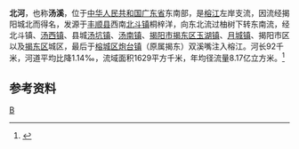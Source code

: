 {{Infobox river
| name               = 北河
| name_native        = 
| image              = 
| image_size         = 
| image_caption      = 
| river_system       = [[榕江_(广东)|榕江]]水系
| progression        = 
| source1_location   = [[广东省|广东省]][[丰顺县|丰顺县]][[北斗镇_(丰顺县)|北斗镇]]桐梓洋
| mouth_location     = 广东省[[揭阳市|揭阳市]][[榕城区|榕城区]][[炮台镇_(揭阳市)|炮台镇]]双溪嘴
| altitude_difference= 
| basin_size         = 1629 km<sup>2</sup>
| basin_countries    = {{PRC}}
| basin_cities       = 丰顺县
| basin_landmarks    = 
| basin_population   = 
<!---------------------- PHYSIOGNOMY -->
| length             = 92 km
| discharge1_location= 
| discharge1_min     = 
| discharge1_avg     = 25.9 m<sup>3</sup>/s
| discharge1_max     = 
<!---------------------- FEATURES -->
| tributaries_left   = 汶水溪、新西河、[[枫江|枫江]] 
| tributaries_right  = 龙车溪
| waterbodies        = 
| waterfalls         = 
| bridges            = 
| ports              = 
| custom_label       = 
| custom_data        = 
| extra              = 
}}
'''北河'''，也称'''汤溪'''，位于[[中华人民共和国|中华人民共和国]][[广东省|广东省]]东南部，是[[榕江_(广东)|榕江]]左岸支流，因流经揭阳城北而得名，发源于[[丰顺县|丰顺县]]西南[[北斗镇_(丰顺县)|北斗镇]]桐梓洋，向东北流过柚树下转东南流，经北斗镇、[[汤西镇|汤西镇]]、县城[[汤坑镇|汤坑镇]]、[[汤南镇|汤南镇]]、[[揭阳市|揭阳市]][[揭东区|揭东区]][[玉湖镇|玉湖镇]]、[[月城镇_(揭东区)|月城镇]]、揭阳市区以及[[揭东区|揭东区]]城区，最后于[[榕城区|榕城区]][[炮台镇_(揭阳市)|炮台镇]]（原属揭东）双溪嘴注入榕江。河长92千米，河道平均比降1.14‰，流域面积1629平方千米，年均径流量8.17亿立方米。<ref name="中国河湖大典">{{cite book |author=《[[中国河湖大典|中国河湖大典]]》编纂委员会 |title=《中国河湖大典·珠江卷》 |year=2013年1月 |publisher=中国水利水电出版社 |location=北京 |pages=352页|isbn= 978-7-5170-0561-2 }}</ref>

==参考资料==
{{reflist}}

[[category:广东河流|B]]